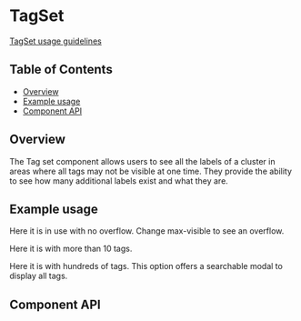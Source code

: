 
# TagSet

[TagSet usage guidelines](https://pages.github.ibm.com/cdai-design/pal/components/tag-set)

## Table of Contents

- [Overview](#overview)
- [Example usage](#example-usage)
- [Component API](#component-api)

## Overview

The Tag set component allows users to see all the labels of a cluster in areas
where all tags may not be visible at one time. They provide the ability to see
how many additional labels exist and what they are.

## Example usage

Here it is in use with no overflow. Change max-visible to see an overflow.

<Canvas>
  <Story id={getStoryId(TagSet.displayName, 'five-tags')} />
</Canvas>

Here it is with more than 10 tags.

<Canvas>
  <Story id={getStoryId(TagSet.displayName, 'many-tags')} />
</Canvas>

Here it is with hundreds of tags. This option offers a searchable modal to
display all tags.

<Canvas>
  <Story id={getStoryId(TagSet.displayName, 'hundreds-of-tags')} />
</Canvas>

## Component API

<ArgsTable />
